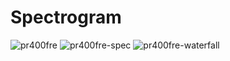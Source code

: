 # Spectrogram

![pr400fre](/pr400fre.png)
![pr400fre-spec](/pr400fre-spec.png)
![pr400fre-waterfall](/pr400fre-waterfall.png)